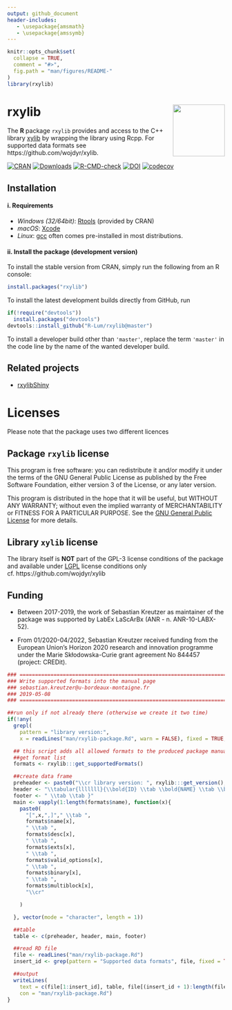 ```yaml
---
output: github_document
header-includes:
   - \usepackage{amsmath}
   - \usepackage{amssymb}
---
```

<!-- README.md was auto-generated by README.Rmd. Please DO NOT edit by hand!-->

```r
knitr::opts_chunk$set(
  collapse = TRUE,
  comment = "#>",
  fig.path = "man/figures/README-"
)
library(rxylib)
```

# rxylib <img width=120px src="man/figures/rxylib.svg" align="right" />

The **R** package `rxylib` provides and access to the C++ library [xylib](https://xylib.sourceforge.net)
by wrapping the library using Rcpp. For supported data formats see https://github.com/wojdyr/xylib.

[![CRAN](https://www.r-pkg.org/badges/version/rxylib)](https://CRAN.R-project.org/package=rxylib)
[![Downloads](https://cranlogs.r-pkg.org/badges/grand-total/rxylib)](https://www.r-pkg.org/pkg/rxylib)
[![R-CMD-check](https://github.com/R-Lum/rxylib/workflows/GitHub Actions CI/badge.svg)](https://github.com/R-Lum/rxylib/actions)
[![DOI](https://zenodo.org/badge/95584252.svg)](https://zenodo.org/badge/latestdoi/95584252)
[![codecov](https://codecov.io/gh/R-Lum/rxylib/branch/master/graph/badge.svg?token=is1ADF98pO)](https://app.codecov.io/gh/R-Lum/rxylib)

## Installation

#### i. Requirements

* *Windows (32/64bit)*:  [Rtools](https://cran.r-project.org/bin/windows/Rtools/) (provided by CRAN)
* *macOS*: [Xcode](https://developer.apple.com/xcode/)
* *Linux*: [gcc](https://gcc.gnu.org) often comes pre-installed in most distributions. 

#### ii. Install the package (development version)

To install the stable version from CRAN, simply run the following from an R console:

```r
install.packages("rxylib")
```

To install the latest development builds directly from GitHub, run

```r
if(!require("devtools"))
  install.packages("devtools")
devtools::install_github("R-Lum/rxylib@master")
```
To install a developer build other than `'master'`, replace the term `'master'` in the code line by the name of the wanted developer build. 

## Related projects

* [rxylibShiny](https://github.com/JohannesFriedrich/rxylibShiny)

# Licenses

Please note that the package uses two different licences 

## Package `rxylib` license 

This program is free software: you can redistribute it and/or modify
it under the terms of the GNU General Public License as published by
the Free Software Foundation, either version 3 of the License, or
any later version.

This program is distributed in the hope that it will be useful,
but WITHOUT ANY WARRANTY; without even the implied warranty of
MERCHANTABILITY or FITNESS FOR A PARTICULAR PURPOSE.  See the
[GNU General Public License](https://github.com/R-Lum/rxylib/blob/master/LICENSE) for more details.

## Library `xylib` license 

The library itself is **NOT** part of the GPL-3 license conditions of the package 
and available under [LGPL](https://github.com/wojdyr/xylib/blob/master/COPYING) 
license conditions only cf. https://github.com/wojdyr/xylib

## <span class="glyphicon glyphicon-euro"></span> Funding

* Between 2017-2019, the work of Sebastian Kreutzer as maintainer of the package was supported
by LabEx LaScArBx (ANR - n. ANR-10-LABX-52).

* From 01/2020-04/2022, Sebastian Kreutzer received funding from the European Union’s Horizon 2020 
research and innovation programme under the Marie Skłodowska-Curie grant
agreement No 844457 (project: CREDit).

```r
### ==========================================================================================
### Write supported formats into the manual page
### sebastian.kreutzer@u-bordeaux-montaigne.fr
### 2019-05-08
### ==========================================================================================

##run only if not already there (otherwise we create it two time)
if(!any(
  grepl(
    pattern = "library version:", 
    x = readLines("man/rxylib-package.Rd", warn = FALSE), fixed = TRUE, useBytes = TRUE))){

  ## this script adds all allowed formats to the produced package manual
  ##get format list
  formats <- rxylib:::get_supportedFormats()

  ##create data frame
  preheader <- paste0("\\cr library version: ", rxylib:::get_version(), "\\cr\\cr")
  header <- "\\tabular{lllllll}{\\bold{ID} \\tab \\bold{NAME} \\tab \\bold{DESCRIPTION} \\tab \\bold{FILE EXTENSION}  \\tab \\bold{VALID_OPTIONS}  \\tab \\bold{DATATYPE} \\tab \\bold{BLOCK_TYPE}\\cr"
  footer <- " \\tab \\tab }"
  main <- vapply(1:length(formats$name), function(x){
    paste0(
      "[",x,",]"," \\tab ",
      formats$name[x],
      " \\tab ",
      formats$desc[x],
      " \\tab ",
      formats$exts[x],
      " \\tab ",
      formats$valid_options[x],
      " \\tab ",
      formats$binary[x],
      " \\tab ",
      formats$multiblock[x],
      "\\cr"

    )

  }, vector(mode = "character", length = 1))

  ##table
  table <- c(preheader, header, main, footer)

  ##read RD file
  file <- readLines("man/rxylib-package.Rd")
  insert_id <- grep(pattern = "Supported data formats", file, fixed = TRUE)

  ##output
  writeLines(
    text = c(file[1:insert_id], table, file[(insert_id + 1):length(file)]),
    con = "man/rxylib-package.Rd")
}
```

